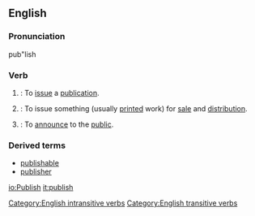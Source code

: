 ==English==

===Pronunciation===
{{rfp}}
pub"lish

===Verb===
{{en-infl-reg-sibilant|publi|sh|}}

# {{intransitive}}: To [[issue]] a [[publication]].
# {{transitive}}: To issue something (usually [[print]]ed work) for [[sale]] and [[distribution]].
# {{transitive}}: To [[announce]] to the [[public]].

===Derived terms===
* [[publishable]]
* [[publisher]]

[[Category:English intransitive verbs]]
[[Category:English transitive verbs]]

[[io:Publish]]
[[it:publish]]